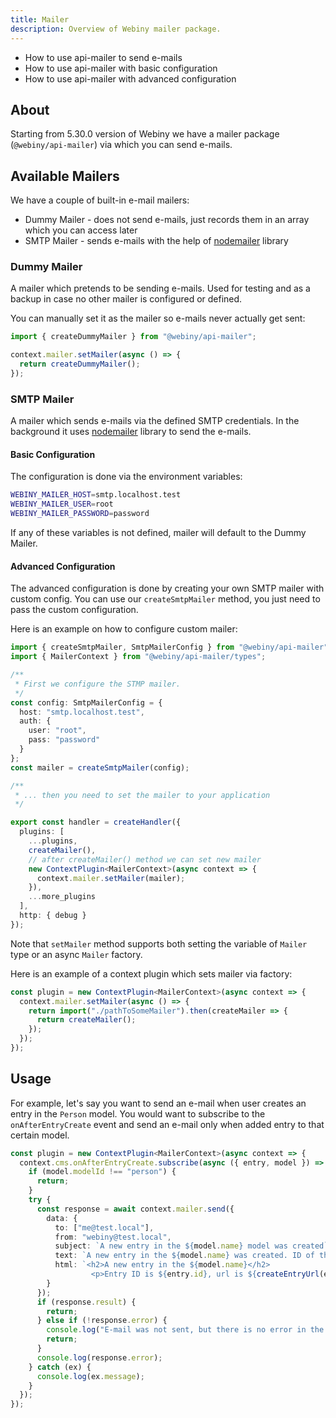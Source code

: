 ```yaml
---
title: Mailer
description: Overview of Webiny mailer package.
---
```



<Alert type="success" title="What You’ll Learn">

- How to use api-mailer to send e-mails
- How to use api-mailer with basic configuration
- How to use api-mailer with advanced configuration

</Alert>

## About

Starting from 5.30.0 version of Webiny we have a mailer package (`@webiny/api-mailer`) via which you can send e-mails.

## Available Mailers

We have a couple of built-in e-mail mailers:

- Dummy Mailer - does not send e-mails, just records them in an array which you can access later
- SMTP Mailer - sends e-mails with the help of [nodemailer](https://github.com/nodemailer/nodemailer) library

### Dummy Mailer

A mailer which pretends to be sending e-mails. Used for testing and as a backup in case no other mailer is configured or defined.

You can manually set it as the mailer so e-mails never actually get sent:

```typescript
import { createDummyMailer } from "@webiny/api-mailer";

context.mailer.setMailer(async () => {
  return createDummyMailer();
});
```

### SMTP Mailer

A mailer which sends e-mails via the defined SMTP credentials. In the background it uses [nodemailer](https://github.com/nodemailer/nodemailer) library to send the e-mails.

#### Basic Configuration

The configuration is done via the environment variables:

```bash
WEBINY_MAILER_HOST=smtp.localhost.test
WEBINY_MAILER_USER=root
WEBINY_MAILER_PASSWORD=password
```

If any of these variables is not defined, mailer will default to the Dummy Mailer.

#### Advanced Configuration

The advanced configuration is done by creating your own SMTP mailer with custom config. You can use our `createSmtpMailer` method, you just need to pass the custom configuration.

Here is an example on how to configure custom mailer:

```typescript
import { createSmtpMailer, SmtpMailerConfig } from "@webiny/api-mailer";
import { MailerContext } from "@webiny/api-mailer/types";

/**
 * First we configure the STMP mailer.
 */
const config: SmtpMailerConfig = {
  host: "smtp.localhost.test",
  auth: {
    user: "root",
    pass: "password"
  }
};
const mailer = createSmtpMailer(config);

/**
 * ... then you need to set the mailer to your application
 */

export const handler = createHandler({
  plugins: [
    ...plugins,
    createMailer(),
    // after createMailer() method we can set new mailer
    new ContextPlugin<MailerContext>(async context => {
      context.mailer.setMailer(mailer);
    }),
    ...more_plugins
  ],
  http: { debug }
});
```

Note that `setMailer` method supports both setting the variable of `Mailer` type or an async `Mailer` factory.

Here is an example of a context plugin which sets mailer via factory:

```typescript
const plugin = new ContextPlugin<MailerContext>(async context => {
  context.mailer.setMailer(async () => {
    return import("./pathToSomeMailer").then(createMailer => {
      return createMailer();
    });
  });
});
```

## Usage

For example, let's say you want to send an e-mail when user creates an entry in the `Person` model.
You would want to subscribe to the `onAfterEntryCreate` event and send an e-mail only when added entry to that certain model.

```typescript
const plugin = new ContextPlugin<MailerContext>(async context => {
  context.cms.onAfterEntryCreate.subscribe(async ({ entry, model }) => {
    if (model.modelId !== "person") {
      return;
    }
    try {
      const response = await context.mailer.send({
        data: {
          to: ["me@test.local"],
          from: "webiny@test.local",
          subject: `A new entry in the ${model.name} model was created`,
          text: `A new entry in the ${model.name} was created. ID of the entry is ${entry.id}`,
          html: `<h2>A new entry in the ${model.name}</h2>
                  <p>Entry ID is ${entry.id}, url is ${createEntryUrl(entry)}</p>`
        }
      });
      if (response.result) {
        return;
      } else if (!response.error) {
        console.log("E-mail was not sent, but there is no error in the response.");
        return;
      }
      console.log(response.error);
    } catch (ex) {
      console.log(ex.message);
    }
  });
});
```
